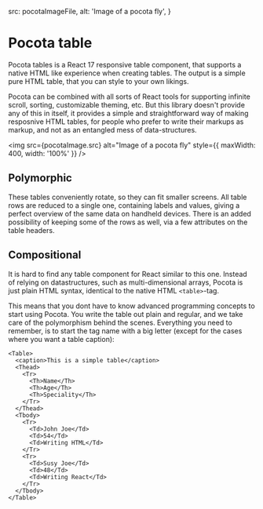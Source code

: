 
  src: pocotaImageFile,
  alt: 'Image of a pocota fly',
}

<Meta title="Getting started / Introduction" />

# Pocota table

Pocota tables is a React 17 responsive table component, that supports a native HTML
like experience when creating tables. The output is a simple pure HTML table, that
you can style to your own likings.

Pocota can be combined with all sorts of React tools for supporting infinite scroll,
sorting, customizable theming, etc. But this library doesn't provide any of this in
itself, it provides a simple and straightforward way of making resposnive HTML tables,
for people who prefer to write their markups as markup, and not as an entangled
mess of data-structures.

<img
  src={pocotaImage.src}
  alt="Image of a pocota fly"
  style={{ maxWidth: 400, width: '100%' }}
/>

## Polymorphic

These tables conveniently rotate, so they can fit smaller screens. All table rows are reduced to a single one, containing labels and values, giving a perfect overview of the same data on handheld devices. There is an added possibility of keeping some of the rows as well, via a few attributes on the table headers.

## Compositional

It is hard to find any table component for React similar to this one. Instead of relying on datastructures, such as multi-dimensional arrays, Pocota is just plain HTML syntax, identical to the native HTML `<table>`-tag.

This means that you dont have to know advanced programming concepts to start using Pocota. You write the table out plain and regular, and we take care of the polymorphism behind the scenes. Everything you need to remember, is to start the tag name with a big letter (except for the cases where you want a table caption):

```[React]
<Table>
  <caption>This is a simple table</caption>
  <Thead>
    <Tr>
      <Th>Name</Th>
	  <Th>Age</Th>
	  <Th>Speciality</Th>
    </Tr>
  </Thead>
  <Tbody>
    <Tr>
	  <Td>John Joe</Td>
	  <Td>54</Td>
	  <Td>Writing HTML</Td>
    </Tr>
	<Tr>
	  <Td>Susy Joe</Td>
	  <Td>48</Td>
	  <Td>Writing React</Td>
	</Tr>
  </Tbody>
</Table>
```
